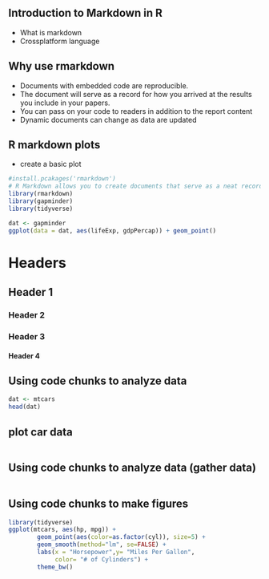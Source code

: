 
## Introduction to Markdown in R

- What is markdown
- Crossplatform language

## Why use rmarkdown

- Documents with embedded code are reproducible.
- The document will serve as a record for how you arrived at the results you include in your papers.
- You can pass on your code to readers in addition to the report content
- Dynamic documents can change as data are updated

## R markdown plots

- create a basic plot

```r
#install.pcakages('rmarkdown')
# R Markdown allows you to create documents that serve as a neat record of your analysis. In the world of reproducible research, we want other researchers to easily understand what we did in our analysis, otherwise nobody can be certain that you analysed your data properly. You might choose to create an RMarkdown document as an appendix to a paper or project assignment that you are doing, upload it to an online repository such as Github, or simply to keep as a personal record so you can quickly look back at your code and see what you did. RMarkdown presents your code alongside its output (graphs, tables, etc.) with conventional text to explain it, a bit like a notebook.
library(rmarkdown)
library(gapminder)
library(tidyverse)

dat <- gapminder
ggplot(data = dat, aes(lifeExp, gdpPercap)) + geom_point()


```

# Headers

## Header 1 

### Header 2 

### Header 3

#### Header 4 

## Using code chunks to analyze data

```r
dat <- mtcars
head(dat)

```

## plot car data

```r


```

## Using code chunks to analyze data (gather data)

```r


```


## Using code chunks to make figures

```r
library(tidyverse)
ggplot(mtcars, aes(hp, mpg)) +
        geom_point(aes(color=as.factor(cyl)), size=5) +
        geom_smooth(method="lm", se=FALSE) +
        labs(x = "Horsepower",y= "Miles Per Gallon", 
             color= "# of Cylinders") +
        theme_bw()

```





